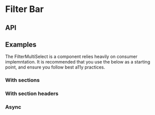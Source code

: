 
<Meta of={FilterMultiSelectStories} />

# Filter Bar

<ResourceLinks
  sourceCode="https://github.com/cultureamp/kaizen-design-system/tree/main/packages/components/src/FilterMultiSelect"
  className="!mb-8"
/>

<KAIOInstallation exportNames="FilterMultiSelect" />

## API

<NoClipCanvas of={FilterMultiSelectStories.Playground} />
<Controls of={FilterMultiSelectStories.Playground} />

## Examples

The FilterMultiSelect is a component relies heavily on consumer implemntation. It is recommended that you use the below as a starting point, and ensure you follow best a11y practices.

### With sections

<NoClipCanvas of={FilterMultiSelectStories.WithSections} />

### With section headers

<NoClipCanvas of={FilterMultiSelectStories.WithSectionHeaders} />

### Async

<NoClipCanvas of={FilterMultiSelectStories.Async} />
